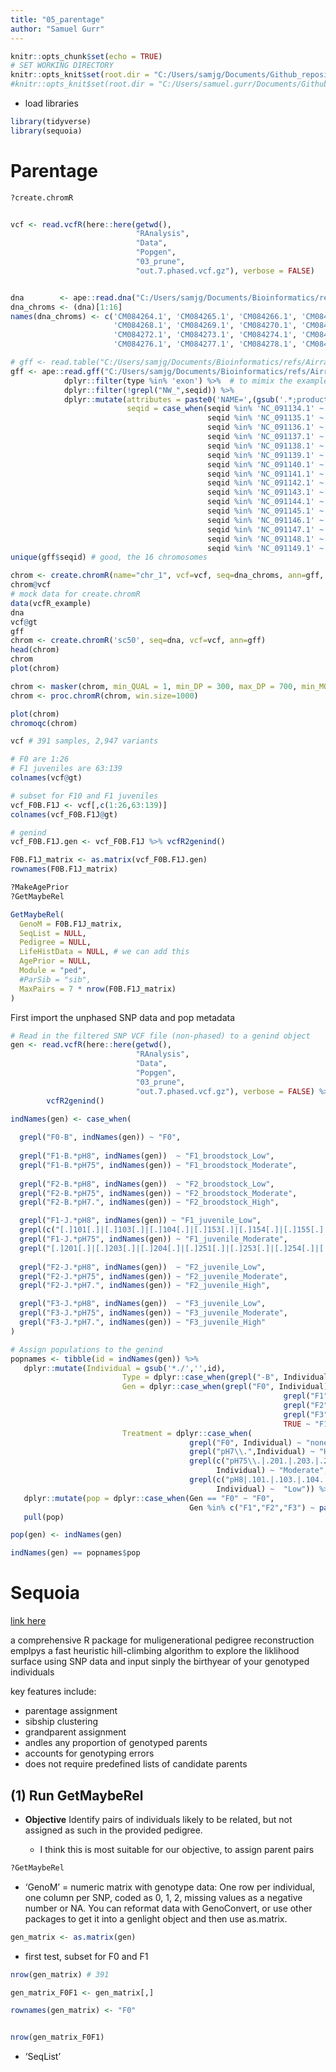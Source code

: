 ```yaml
---
title: "05_parentage"
author: "Samuel Gurr"
---
```


```r
knitr::opts_chunk$set(echo = TRUE)
# SET WORKING DIRECTORY 
knitr::opts_knit$set(root.dir = "C:/Users/samjg/Documents/Github_repositories/EAD-ASEB-Airradians_Popgen_OA/") # Sam's
#knitr::opts_knit$set(root.dir = "C:/Users/samuel.gurr/Documents/Github_repositories/EAD-ASEB-Airradians_Popgen_OA/") # Sam's

```

-   load libraries

```r
library(tidyverse)
library(sequoia)
```

# Parentage


```r
?create.chromR


vcf <- read.vcfR(here::here(getwd(),
                            "RAnalysis", 
                            "Data", 
                            "Popgen", 
                            "03_prune", 
                            "out.7.phased.vcf.gz"), verbose = FALSE)


dna        <- ape::read.dna("C:/Users/samjg/Documents/Bioinformatics/refs/Airradians/GCF_041381155.1_Ai_NY_genomic.fna", format = "fasta")
dna_chroms <- (dna)[1:16]
names(dna_chroms) <- c('CM084264.1', 'CM084265.1', 'CM084266.1', 'CM084267.1',
                       'CM084268.1', 'CM084269.1', 'CM084270.1', 'CM084271.1', 
                       'CM084272.1', 'CM084273.1', 'CM084274.1', 'CM084275.1', 
                       'CM084276.1', 'CM084277.1', 'CM084278.1', 'CM084279.1')

# gff <- read.table("C:/Users/samjg/Documents/Bioinformatics/refs/Airradians/GCF_041381155.1_genomic.gff", sep="\t", quote="")
gff <- ape::read.gff("C:/Users/samjg/Documents/Bioinformatics/refs/Airradians/GCF_041381155.1_genomic.gff") %>% 
            dplyr::filter(type %in% 'exon') %>%  # to mimix the example 
            dplyr::filter(!grepl("NW_",seqid)) %>% 
            dplyr::mutate(attributes = paste0('NAME=',(gsub('.*;product=', '', attributes))),
                          seqid = case_when(seqid %in% 'NC_091134.1' ~ 'CM084264.1',
                                            seqid %in% 'NC_091135.1' ~ 'CM084265.1',
                                            seqid %in% 'NC_091136.1' ~ 'CM084266.1',
                                            seqid %in% 'NC_091137.1' ~ 'CM084267.1',
                                            seqid %in% 'NC_091138.1' ~ 'CM084268.1',
                                            seqid %in% 'NC_091139.1' ~ 'CM084269.1',
                                            seqid %in% 'NC_091140.1' ~ 'CM084270.1',
                                            seqid %in% 'NC_091141.1' ~ 'CM084271.1',
                                            seqid %in% 'NC_091142.1' ~ 'CM084272.1',
                                            seqid %in% 'NC_091143.1' ~ 'CM084273.1',
                                            seqid %in% 'NC_091144.1' ~ 'CM084274.1',
                                            seqid %in% 'NC_091145.1' ~ 'CM084275.1',
                                            seqid %in% 'NC_091146.1' ~ 'CM084276.1',
                                            seqid %in% 'NC_091147.1' ~ 'CM084277.1',
                                            seqid %in% 'NC_091148.1' ~ 'CM084278.1',
                                            seqid %in% 'NC_091149.1' ~ 'CM084279.1')) 
unique(gff$seqid) # good, the 16 chromosomes

chrom <- create.chromR(name="chr_1", vcf=vcf, seq=dna_chroms, ann=gff, verbose=FALSE)
chrom@vcf
# mock data for create.chromR
data(vcfR_example)
dna
vcf@gt
gff
chrom <- create.chromR('sc50', seq=dna, vcf=vcf, ann=gff)
head(chrom)
chrom
plot(chrom)

chrom <- masker(chrom, min_QUAL = 1, min_DP = 300, max_DP = 700, min_MQ = 59, max_MQ = 61)
chrom <- proc.chromR(chrom, win.size=1000)

plot(chrom)
chromoqc(chrom)

```


```r
vcf # 391 samples, 2,947 variants

# F0 are 1:26
# F1 juveniles are 63:139
colnames(vcf@gt)

# subset for F10 and F1 juveniles
vcf_F0B.F1J <- vcf[,c(1:26,63:139)]
colnames(vcf_F0B.F1J@gt)

```


```r
# genind
vcf_F0B.F1J.gen <- vcf_F0B.F1J %>% vcfR2genind()
```

```r
F0B.F1J_matrix <- as.matrix(vcf_F0B.F1J.gen)
rownames(F0B.F1J_matrix)

?MakeAgePrior 
?GetMaybeRel

GetMaybeRel(
  GenoM = F0B.F1J_matrix,
  SeqList = NULL,
  Pedigree = NULL,
  LifeHistData = NULL, # we can add this
  AgePrior = NULL,
  Module = "ped",
  #ParSib = "sib",
  MaxPairs = 7 * nrow(F0B.F1J_matrix)
)

```


First import the unphased SNP data and pop metadata

```r

# Read in the filtered SNP VCF file (non-phased) to a genind object
gen <- read.vcfR(here::here(getwd(),
                            "RAnalysis", 
                            "Data", 
                            "Popgen", 
                            "03_prune", 
                            "out.7.phased.vcf.gz"), verbose = FALSE) %>%
        vcfR2genind()

indNames(gen) <- case_when(
  
  grepl("F0-B", indNames(gen)) ~ "F0",
  
  grepl("F1-B.*pH8", indNames(gen))  ~ "F1_broodstock_Low",
  grepl("F1-B.*pH75", indNames(gen)) ~ "F1_broodstock_Moderate",
  
  grepl("F2-B.*pH8", indNames(gen))  ~ "F2_broodstock_Low",
  grepl("F2-B.*pH75", indNames(gen)) ~ "F2_broodstock_Moderate",
  grepl("F2-B.*pH7.", indNames(gen)) ~ "F2_broodstock_High",

  grepl("F1-J.*pH8", indNames(gen)) ~ "F1_juvenile_Low",
  grepl(c("[.]101[.]|[.]103[.]|[.]104[.]|[.]153[.]|[.]154[.]|[.]155[.]|[.]53[.]|[.]54[.]|[.]55[.]|[.]3[.]|[.]4[.]|[.]5[.]"), indNames(gen)) ~ "F1_juvenile_Low",
  grepl("F1-J.*pH75", indNames(gen)) ~ "F1_juvenile_Moderate",
  grepl("[.]201[.]|[.]203[.]|[.]204[.]|[.]251[.]|[.]253[.]|[.]254[.]|[.]301[.]|[.]303[.]|[.]304[.]|[.]351[.]|[.]352[.]|[.]353[.]|[.]354[.]", indNames(gen)) ~ "F1_juvenile_Moderate",
  
  grepl("F2-J.*pH8", indNames(gen))  ~ "F2_juvenile_Low",
  grepl("F2-J.*pH75", indNames(gen)) ~ "F2_juvenile_Moderate",
  grepl("F2-J.*pH7.", indNames(gen)) ~ "F2_juvenile_High",

  grepl("F3-J.*pH8", indNames(gen))  ~ "F3_juvenile_Low",
  grepl("F3-J.*pH75", indNames(gen)) ~ "F3_juvenile_Moderate",
  grepl("F3-J.*pH7.", indNames(gen)) ~ "F3_juvenile_High"
)

# Assign populations to the genind
popnames <- tibble(id = indNames(gen)) %>%
   dplyr::mutate(Individual = gsub('*./','',id),
                         Type = dplyr::case_when(grepl("-B", Individual) ~ "broodstock", TRUE ~ 'juvenile'),
                         Gen = dplyr::case_when(grepl("F0", Individual) ~ "F0",
                                                             grepl("F1", Individual) ~ "F1",
                                                             grepl("F2", Individual) ~ "F2",
                                                             grepl("F3", Individual) ~ "F3",
                                                             TRUE ~ "F1"),
                         Treatment = dplyr::case_when(
                                        grepl("F0", Individual) ~ "none",
                                        grepl("pH7\\.",Individual) ~ "High",
                                        grepl(c("pH75\\.|.201.|.203.|.204.|.251.|.253.|.254.|.301.|.303.|.304.|.351.|.352.|.353.|.354."), 
                                              Individual) ~ "Moderate",
                                        grepl(c("pH8|.101.|.103.|.104.|.153.|.154.|.155.|.3.|.4.|.5."), 
                                              Individual) ~  "Low")) %>% 
   dplyr::mutate(pop = dplyr::case_when(Gen == "F0" ~ "F0",
                                        Gen %in% c("F1","F2","F3") ~ paste0(Gen,'_',Type,'_',Treatment))) %>% 
   pull(pop)

pop(gen) <- indNames(gen)

indNames(gen) == popnames$pop

```

# **Sequoia**

[link here](https://jiscah.github.io/reference/figures/flowchart.svg)

a comprehensive R package for muligenerational pedigree reconstruction emplpys a fast heuristic hill-climbing algorithm to explore the liklihood surface using SNP data and input sinply the birthyear of your genotyped individuals

key features include:

-   parentage assignment
-   sibship clustering
-   grandparent assignment
-   andles any proportion of genotyped parents
-   accounts for genotyping errors
-   does not require predefined lists of candidate parents

## (1) Run GetMaybeRel

-   **Objective** Identify pairs of individuals likely to be related, but not assigned as such in the provided pedigree.

    -   I think this is most suitable for our objective, to assign parent pairs

```r
?GetMaybeRel
```

-   'GenoM' = numeric matrix with genotype data: One row per individual, one column per SNP, coded as 0, 1, 2, missing values as a negative number or NA. You can reformat data with GenoConvert, or use other packages to get it into a genlight object and then use as.matrix.

```r
gen_matrix <- as.matrix(gen)
```


* first test, subset for F0 and F1

```r
nrow(gen_matrix) # 391

gen_matrix_F0F1 <- gen_matrix[,]

rownames(gen_matrix) <- "F0"


nrow(gen_matrix_F0F1)              
```

-   'SeqList'

```r


```

```r


```

```r


```

```r


```

```r


```

```r


```

```r


```

```r


```

```r


```

```r


```
